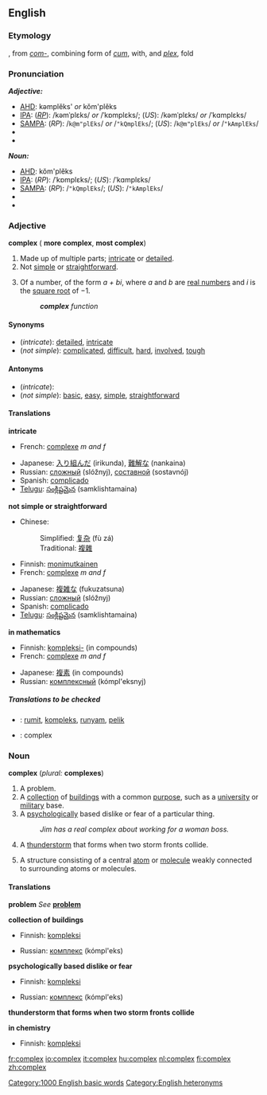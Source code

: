 {{wikipedia}}
==English==

===Etymology===
{{L.}}, from ''[[com-]]'', combining form of ''[[cum]]'', with, and ''[[plex]]'', fold

===Pronunciation===
'''''Adjective:'''''
*[[AHD]]: kəmplĕks' ''or'' kŏm'plĕks
*[[IPA]]: (''[[RP]]''): /kəmˈplɛks/ ''or'' /ˈkɒmplɛks/; (''US''): /kəmˈplɛks/ ''or'' /ˈkɑmplɛks/
*[[SAMPA]]: (''RP''): /<tt>k@m"plEks</tt>/ ''or'' /<tt>"kQmplEks</tt>/; (''US''): /<tt>k@m"plEks</tt>/ ''or'' /<tt>"kAmplEks</tt>/
*{{audio|en-us-complex-adj.ogg|Audio (US)}} 
*{{audio|en-uk-complex.ogg|Audio (UK)}}

'''''Noun:'''''
*[[AHD]]: kŏm'plĕks
*[[IPA]]: (''RP''): /ˈkɒmplɛks/; (''US''): /ˈkɑmplɛks/
*[[SAMPA]]: (''RP''): /<tt>"kQmplEks</tt>/; (''US''): /<tt>"kAmplEks</tt>/
*{{audio|en-us-complex-noun.ogg|Audio (US)}}
*{{audio|en-uk-complex.ogg|Audio (UK)}}

===Adjective===
'''complex''' ({{compar}} '''more complex''', {{superl}} '''most complex''')
# Made up of multiple parts; [[intricate]] or [[detailed]].
# Not [[simple]] or [[straightforward]].
# {{mathematics}} Of a number, of the form ''a + bi'', where ''a'' and ''b'' are [[real number]]s and ''i'' is the [[square root]] of &minus;1.
#:'''''complex''' function''
{{wikipediapar|complex number}}

====Synonyms====
*(''intricate''): [[detailed]], [[intricate]]
*(''not simple''): [[complicated]], [[difficult]], [[hard]], [[involved]], [[tough]]

====Antonyms====
*(''intricate''):
*(''not simple''): [[basic]], [[easy]], [[simple]], [[straightforward]]

====Translations====
'''intricate'''
{{top}}
*French: [[complexe]] ''m and f''
{{mid}}
*Japanese: [[入り組んだ]] (irikunda), [[難解な]] (nankaina)
*Russian: [[сложный]] (slóžnyj), [[составной]] (sostavnój)
* Spanish: [[complicado]]
*[[Telugu]]: [[సంక్లిష్టమైన]] (samklishtamaina)
{{bottom}}

'''not simple or straightforward'''
{{top}}

*Chinese:
*:Simplified: [[复杂]] (fù zá)
*:Traditional: [[複雜]]
*Finnish: [[monimutkainen]]
*French: [[complexe]] ''m and f''
{{mid}}
*Japanese: [[複雑な]] (fukuzatsuna)
*Russian: [[сложный]] (slóžnyj)
*Spanish: [[complicado]]
*[[Telugu]]: [[సంక్లిష్టమైన]] (samklishtamaina)
{{bottom}}

'''in mathematics'''
{{top}}
*Finnish: [[kompleksi-]] (in compounds)
*French: [[complexe]] ''m and f''
{{mid}}
*Japanese: [[複素]] (in compounds)
*Russian: [[комплексный]] (kómpl'eksnyj)
{{bottom}}

=====Translations to be checked=====
<!--Remove this section once all of the translations below have been moved into the tables above.-->
{{checktrans}}

*{{ttbc|Indonesian}}: [[rumit]], [[kompleks]], [[runyam]], [[pelik]]
*{{ttbc|Latin}}: complex

===Noun===
'''complex''' (''plural:'' '''complexes''')
# A problem.
# A [[collection]] of [[building]]s with a common [[purpose]], such as a [[university]] or [[military]] base.
# A [[psychological]]ly based dislike or fear of a particular thing.
#:''Jim has a real complex about working for a woman boss.''
# A [[thunderstorm]] that forms when two storm fronts collide.
# {{chemistry}} A structure consisting of a central [[atom]] or [[molecule]] weakly connected to surrounding atoms or molecules.

====Translations====

'''problem'''
''See'' '''[[problem]]'''

'''collection of buildings'''
{{top}}
*Finnish: [[kompleksi]]
{{mid}}
*Russian: [[комплекс]] (kómpl'eks) {{m}}
{{bottom}}

'''psychologically based dislike or fear'''
{{top}}
*Finnish: [[kompleksi]]
{{mid}}
*Russian: [[комплекс]] (kómpl'eks) {{m}}
{{bottom}}

'''thunderstorm that forms when two storm fronts collide'''
{{top}}
{{mid}}
{{bottom}}

'''in chemistry'''
{{top}}
*Finnish: [[kompleksi]]
{{mid}}
{{bottom}}

[[Category:1000 English basic words]]
[[Category:English heteronyms]]

[[fr:complex]]
[[io:complex]]
[[it:complex]]
[[hu:complex]]
[[nl:complex]]
[[fi:complex]]
[[zh:complex]]